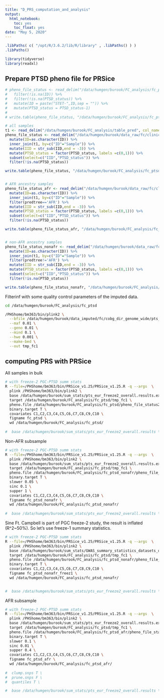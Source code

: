 ```yaml
---
title: "D_PRS_computation_and_analysis"
output:
  html_notebook:
    toc: yes
    toc_float: yes
date: "May 5, 2020"
---
```



```r
.libPaths( c( "/opt/R/3.6.2/lib/R/library" , .libPaths() ) )
.libPaths()
```

```r
library(tidyverse)
library(readxl)
```



## Prepare PTSD pheno file for PRSice

```r
# pheno_file_status <- read_delim("/data/humgen/burook/FC_analysis/fc_ptsd/pheno_file_status", col_names = TRUE, delim = "\t") %>% 
#   filter(!is.na(ID)) %>% 
#   filter(!is.na(PTSD_status)) %>% 
#   mutate(ID = paste("STET-",ID,sep = "")) %>% 
#   mutate(PTSD_status = PTSD_status-1) 
# 
# write.table(pheno_file_status, "/data/humgen/burook/FC_analysis/fc_ptsd/pheno_file_status2", row.names = FALSE, col.names = FALSE, quote = FALSE)

# all samples
t1 <- read_delim("/data/humgen/burook/FC_analysis/table_pred", col_names = TRUE, delim = " ") 
pheno_file_status <- read_delim("/data/humgen/burook/data_raw/fc/clinical/FC_data_for_PGM.txt", col_names = TRUE, delim = "\t") %>% 
  mutate(ID=as.character(ID)) %>% 
  inner_join(t1, by=c("ID"="Sample")) %>% 
  mutate(IID = str_sub(IID,end = -3)) %>% 
  mutate(PTSD_status = factor(PTSD_status, labels =c(0,1))) %>% 
  subset(select=c("IID","PTSD_status")) %>%
  filter(!is.na(PTSD_status))

write.table(pheno_file_status, "/data/humgen/burook/FC_analysis/fc_ptsd/pheno_file_status2", row.names = FALSE, col.names = FALSE, quote = FALSE)


# AFR ancestry samples
pheno_file_status_afr <- read_delim("/data/humgen/burook/data_raw/fc/clinical/FC_data_for_PGM.txt", col_names = TRUE, delim = "\t") %>% 
  mutate(ID=as.character(ID)) %>% 
  inner_join(t1, by=c("ID"="Sample")) %>% 
  filter(predtree=='AFR') %>%
  mutate(IID = str_sub(IID,end = -3)) %>% 
  mutate(PTSD_status = factor(PTSD_status, labels =c(0,1))) %>% 
  subset(select=c("IID","PTSD_status")) %>%
  filter(!is.na(PTSD_status))

write.table(pheno_file_status_afr, "/data/humgen/burook/FC_analysis/fc_ptsd_afr/pheno_file_status2_afr", row.names = FALSE, col.names = FALSE, quote = FALSE)


# non-AFR ancestry samples
pheno_file_status_nonafr <- read_delim("/data/humgen/burook/data_raw/fc/clinical/FC_data_for_PGM.txt", col_names = TRUE, delim = "\t") %>% 
  mutate(ID=as.character(ID)) %>% 
  inner_join(t1, by=c("ID"="Sample")) %>% 
  filter(predtree!='AFR') %>%
  mutate(IID = str_sub(IID,end = -3)) %>% 
  mutate(PTSD_status = factor(PTSD_status, labels =c(0,1))) %>% 
  subset(select=c("IID","PTSD_status")) %>%
  filter(!is.na(PTSD_status))

write.table(pheno_file_status_nonafr, "/data/humgen/burook/FC_analysis/fc_ptsd_nonafr/pheno_file_status2_nonafr", row.names = FALSE, col.names = FALSE, quote = FALSE)
```


Filterinf with some quality control parameters of the imputed data.
```bash
cd /data/humgen/burook/FC_analysis/fc_ptsd

/PHShome/bm363/bin/plink2 \
  --bfile /data/humgen/burook/data_imputed/fc/cobg_dir_genome_wide/pts_fc1_mix_bm-qc1.hg19.ch.fl.bgn \
  --maf 0.01 \
  --geno 0.01 \
  --mind 0.1 \
  --hwe 0.001 \
  --make-bed \
  --out tmp_fc1

```

## computing PRS with PRSice

All samples in bulk
```bash
# with freeze-2 PGC-PTSD summ stats
R --file=/PHShome/bm363/bin/PRSice_v1.25/PRSice_v1.25.R -q --args  \
  plink /PHShome/bm363/bin/plink2 \
  base /data/humgen/burook/sum_stats/pts_eur_freeze2_overall.results.exDupVar \
  target /data/humgen/burook/FC_analysis/fc_ptsd/tmp_fc1 \
  pheno.file /data/humgen/burook/FC_analysis/fc_ptsd/pheno_file_status2 \
  binary.target T \
  covariates C1,C2,C3,C4,C5,C6,C7,C8,C9,C10 \
  figname fc_ptsd \
  wd /data/humgen/burook/FC_analysis/fc_ptsd/
  
#  base /data/humgen/burook/sum_stats/pts_eur_freeze2_overall.results \
```

Non-AFR subsample
```bash
# with freeze-2 PGC-PTSD summ stats
R --file=/PHShome/bm363/bin/PRSice_v1.25/PRSice_v1.25.R -q --args  \
  plink /PHShome/bm363/bin/plink2 \
  base /data/humgen/burook/sum_stats/pts_eur_freeze2_overall.results.exDupVar \
  target /data/humgen/burook/FC_analysis/fc_ptsd/tmp_fc1 \
  pheno.file /data/humgen/burook/FC_analysis/fc_ptsd_nonafr/pheno_file_status2_nonafr \
  binary.target T \
  slower 0.05 \
  sinc 0.1 \
  supper 1 \
  covariates C1,C2,C3,C4,C5,C6,C7,C8,C9,C10 \
  figname fc_ptsd_nonafr \
  wd /data/humgen/burook/FC_analysis/fc_ptsd_nonafr/
  
#  base /data/humgen/burook/sum_stats/pts_eur_freeze2_overall.results \
```


Sine Ft. Campbell is part of PGC freeze-2 study, the result is inflated (R^2~50%). So let's use freeze-1 summary statistics.
```bash
# with freeze-2 PGC-PTSD summ stats
R --file=/PHShome/bm363/bin/PRSice_v1.25/PRSice_v1.25.R -q --args  \
  plink /PHShome/bm363/bin/plink2 \
  base /data/humgen/burook/sum_stats/GWAS_summary_statistics_datasets_old/SORTED_PTSD_EA9_ALL_study_specific_PCs12.txt \
  target /data/humgen/burook/FC_analysis/fc_ptsd/tmp_fc1 \
  pheno.file /data/humgen/burook/FC_analysis/fc_ptsd_nonafr/pheno_file_status2_nonafr \
  binary.target T \
  covariates C1,C2,C3,C4,C5,C6,C7,C8,C9,C10 \
  figname fc_ptsd_nonafr_freez1 \
  wd /data/humgen/burook/FC_analysis/fc_ptsd_nonafr/
  

#  base /data/humgen/burook/sum_stats/pts_eur_freeze2_overall.results \
```


AFR subsample
```bash
# with freeze-2 PGC-PTSD summ stats
R --file=/PHShome/bm363/bin/PRSice_v1.25/PRSice_v1.25.R -q --args  \
  plink /PHShome/bm363/bin/plink2 \
  base /data/humgen/burook/sum_stats/pts_eur_freeze2_overall.results.exDupVar \
  target /data/humgen/burook/FC_analysis/fc_ptsd/tmp_fc1 \
  pheno.file /data/humgen/burook/FC_analysis/fc_ptsd_afr/pheno_file_status2_afr \
  binary.target T \
  slower 0.1 \
  sinc 0.01 \
  supper 0.4 \
  covariates C1,C2,C3,C4,C5,C6,C7,C8,C9,C10 \
  figname fc_ptsd_afr \
  wd /data/humgen/burook/FC_analysis/fc_ptsd_afr/
  
#  clump.snps T \
#  prune.snps F \
#  quantiles T \

#  base /data/humgen/burook/sum_stats/pts_eur_freeze2_overall.results \
```





